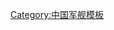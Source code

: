{{Navbox
|name = 052C型导弹驱逐舰
|title = [[File:Naval Ensign of the People's Republic of China.svg‎|28px|]]  [[052C型导弹驱逐舰]]
|state = {{{state|autocollapse}}}
|bodyclass = hlist
|group1 = 第一批次
|list1 = 
* {{CNS|兰州|DDG|170|1}}
* {{CNS|海口|DDG|171|1}}

|group2 = 第二批次
|list2 = 
* {{CNS|长春|DDG|150|1}}
* {{CNS|郑州|DDG|151|1}}
* {{CNS|济南|DDG|152|1}}
* {{CNS|西安|DDG|153|1}}

|below = 
* 前一型号：[[052B型导弹驱逐舰]]
* 后一型号：[[052D型导弹驱逐舰]]

* [[中国人民解放军海军驱逐舰列表]]
* [[中国人民解放军海军驱逐舰型号列表]]
}}<noinclude>
{{collapsible option}}

[[Category:中国军舰模板]]

</noinclude>